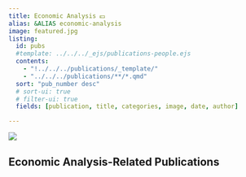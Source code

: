 ```yaml
---
title: Economic Analysis 💵
alias: &ALIAS economic-analysis
image: featured.jpg
listing:
  id: pubs
  #template: ../../../_ejs/publications-people.ejs 
  contents: 
    - "!../../../publications/_template/"
    - "../../../publications/**/*.qmd"
  sort: "pub_number desc"
  # sort-ui: true
  # filter-ui: true
  fields: [publication, title, categories, image, date, author]

---
```

![](featured.jpg)

## Economic Analysis-Related Publications


:::{#pubs}
:::